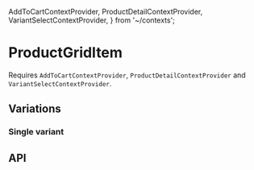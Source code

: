   AddToCartContextProvider,
  ProductDetailContextProvider,
  VariantSelectContextProvider,
} from '~/contexts';

<Meta title="Components/ProductGridItem" component={ProductGridItem} />

# ProductGridItem

Requires `AddToCartContextProvider`, `ProductDetailContextProvider` and `VariantSelectContextProvider`.

<Preview>
  <Story name="Base component">
    <div className={styles.holder}>
      <AddToCartContextProvider onClick={mockAddToCartButtonOnClick}>
        <ProductDetailContextProvider
          product={knobs.object('Product', ProductDetailHeaderFixture.product, 'Content')}
        >
          <VariantSelectContextProvider
            variants={knobs.object('Variant', ProductGridItemFixture.variantOptions, 'Content')}
          >
            <ProductGridItem
              copy={{
                addToCart: AddToCartButtonFixture.copy,
                ...ProductGridItemFixture.copy,
              }}
              info={knobs.text('Info', ProductGridItemFixture.info, 'Content')}
              url={knobs.text('URL', ProductGridItemFixture.url, 'Content')}
            />
          </VariantSelectContextProvider>
        </ProductDetailContextProvider>
      </AddToCartContextProvider>
    </div>
  </Story>
</Preview>

## Variations

### Single variant

<Preview>
  <Story name="Single variant">
    <div className={styles.holder}>
      <AddToCartContextProvider onClick={mockAddToCartButtonOnClick}>
        <ProductDetailContextProvider
          product={knobs.object('Product', ProductDetailHeaderFixture.product, 'Content')}
        >
          <VariantSelectContextProvider
            variants={knobs.object('Variant', ProductGridItemFixture.variantOptionsOneItem, 'Content')}
          >
            <ProductGridItem
              copy={{
                addToCart: AddToCartButtonFixture.copy,
                ...ProductGridItemFixture.copy,
              }}
              info={knobs.text('Info', ProductGridItemFixture.info, 'Content')}
              url={knobs.text('URL', ProductGridItemFixture.url, 'Content')}
            />
          </VariantSelectContextProvider>
        </ProductDetailContextProvider>
      </AddToCartContextProvider>
    </div>
  </Story>
</Preview>


## API

<Props of={ProductGridItem} />

